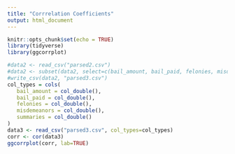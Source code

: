 ```yaml
---
title: "Corrrelation Coefficients"
output: html_document
---
```


```r
knitr::opts_chunk$set(echo = TRUE)
library(tidyverse)
library(ggcorrplot)
```

```r
#data2 <- read_csv("parsed2.csv")
#data2 <- subset(data2, select=c(bail_amount, bail_paid, felonies, misdemeanors, summaries))
#write_csv(data2, "parsed3.csv")
col_types = cols(
   bail_amount = col_double(),
   bail_paid = col_double(),
   felonies = col_double(),
   misdemeanors = col_double(),
   summaries = col_double()
)
data3 <- read_csv("parsed3.csv", col_types=col_types)
corr <- cor(data3)
ggcorrplot(corr, lab=TRUE)

```
